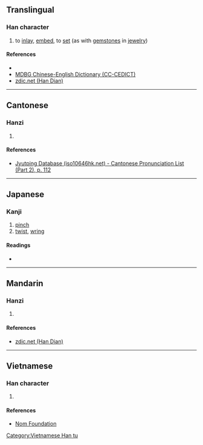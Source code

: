 {{character info/new}}
==Translingual==

===Han character===
{{Han char|rn=64|rad=手|as=02|sn=5|four=|canj=QO,XQO|ids=⿰扌入}}

# to [[inlay]], [[embed]], to [[set]] (as with [[gemstone]]s in [[jewelry]])

====References====
* {{Han ref|kx=0417.131|dkj=11788|dj=0764.060|hdz=31827.041|uh=6256|ud=25174}}
* [http://www.mdbg.net/chindict/chindict.php?page=worddict&wdrst=1&wdqb=%E9%91%B2%E5%B5%8C MDBG Chinese-English Dictionary (CC-CEDICT)]
* [http://www.zdic.net/z/1a/js/6256.htm zdic.net (Han Dian)]

----

==Cantonese==

===Hanzi===
{{yue-hanzi|jyut=[[jap6]]|y=yap6}}

# {{defn|lang=yue|sort=手02}}

====References====
* [http://www.iso10646hk.net/jp/document/download.jsp Jyutping Database (iso10646hk.net) - Cantonese Pronunciation List (Part 2), p. 112]

----

==Japanese==

===Kanji===
{{ja-kanji|grade=|rs=手02}}

# [[pinch]]
# [[twist]], [[wring]]

====Readings====
* {{ja-readings|on=|kun=[[はめる]] (hameru), [[しぼる]] (shiboru)}}

----

==Mandarin==

===Hanzi===
{{cmn-hanzi|pin=[[rù]] ([[ru4]])|wg=ju<sup>4</sup>}}

# {{defn|lang=cmn|sort=手02}}

====References====
* [http://www.zdic.net/z/1a/js/6256.htm zdic.net (Han Dian)]

----

==Vietnamese==

===Han character===
{{vi-readings|rs=手02|hanviet=[[nhấp]], [[nhẹp]]}}

# {{defn|lang=vi|sort=手02}}

====References====
* [http://nomfoundation.org/common/nom_details.php?codepoint=6256 Nom Foundation]

[[Category:Vietnamese Han tu]]